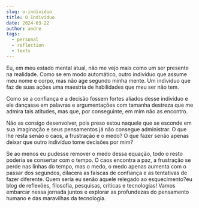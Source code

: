 ```yaml
---
slug: o-individuo
title: O Indivíduo
date: 2024-03-22
author: andre
tags:
  - personal
  - reflection
  - texts
---
```


Eu, em meu estado mental atual, não me vejo mais como um ser presente na realidade. Como se em modo automático, outro indivíduo que assume meu nome e corpo, mas não age segundo minha mente. Um indivíduo que faz de suas ações uma maestria de habilidades que meu ser não tem.

Como se a confiança e a decisão fossem fortes aliados desse indivíduo e ele dançasse em palavras e argumentações com tamanha destreza que me admira tais atitudes, mas que, por conseguinte, em mim não as encontro.

Não as consigo desenvolver, pois preso estou naquele que se esconde em sua imaginação e seus pensamentos já não consegue administrar. O que lhe resta senão o caos, a frustração e o medo? O que fazer senão apenas deixar que outro indivíduo tome decisões por mim?

Se ao menos eu pudesse remover o medo dessa equação, todo o resto poderia se consertar com o tempo. O caos encontra a paz, a frustração se perde nas linhas do tempo, mas o medo, o medo apenas aumenta com o passar dos segundos, dilacera as faíscas de confiança e as tentativas de fazer diferente. Quem seria eu senão aquele relegado ao esquecimento?eu blog de reflexões, filosofia, pesquisas, críticas e tecnologias! Vamos embarcar nessa jornada juntos e explorar as profundezas do pensamento humano e das maravilhas da tecnologia.
